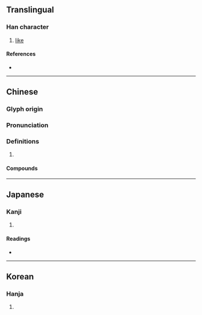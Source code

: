 {{character info/new}}
==Translingual==

===Han character===
{{Han char|rn=9|rad=人|as=13|sn=15|four=22247|canj=OBBE|ids=⿰亻愛}}

# [[like]]

====References====
* {{Han ref|kx=0119.231|dkj=01170|hdz=10226.080|uh=50FE|ud=20734|bh=E4ED|bd=58605}}

----

==Chinese==
{{zh-forms|s=𫣊}}

===Glyph origin===
{{Han etym}}

===Pronunciation===
{{zh-pron
|m=ài
|c=oi2,oi3
|mc=y
|oc=y
|ma=
|cat=v
}}

===Definitions===
{{zh-hanzi}}

# {{rfdef|zh}}

====Compounds====
{{zh-der|唈僾}}

----

==Japanese==

===Kanji===
{{ja-kanji|grade=|rs=人13}}

# {{defn|lang=ja|sort=人13}}

====Readings====
* {{ja-readings|on=[[あい]] (ai)|kun=[[ほのか]] (honoka), [[かくれる]] (kakureru), [[むせぶ]] (musebu), [[かなしむ]] (kanashimu)}}

----

==Korean==

===Hanja===
{{ko-hanja|hangeul=애|rv=ae|mr=ae}}

# {{defn|lang=ko|sort=人13}}